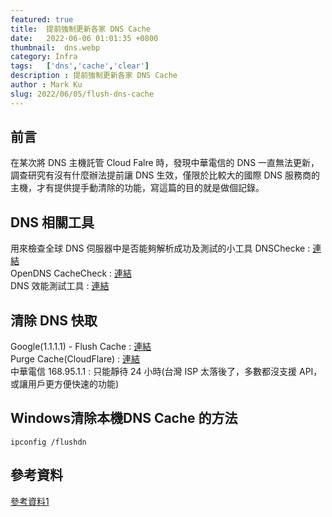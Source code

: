```yaml
---
featured: true
title:  提前強制更新各家 DNS Cache 
date:   2022-06-06 01:01:35 +0800
thumbnail:  dns.webp
category: Infra
tags:   ['dns','cache','clear']
description : 提前強制更新各家 DNS Cache 
author : Mark Ku
slug: 2022/06/05/flush-dns-cache
---
```

## 前言
在某次將 DNS 主機託管 Cloud Falre 時，發現中華電信的 DNS 一直無法更新，調查研究有沒有什麼辦法提前讓 DNS 生效，僅限於比較大的國際 DNS 服務商的主機，才有提供提手動清除的功能，寫這篇的目的就是做個記錄。

## DNS 相關工具
用來檢查全球 DNS 伺服器中是否能夠解析成功及測試的小工具
DNSChecke : [連結](https://dnschecker.org/)  
OpenDNS CacheCheck : [連結](https://cachecheck.opendns.com/)  
DNS 效能測試工具 : [連結](https://www.dnsperf.com/)  

## 清除 DNS 快取
Google(1.1.1.1) - Flush Cache : [連結](https://developers.google.com/speed/public-dns/cache)  
Purge Cache(CloudFlare) : [連結](https://1.1.1.1/purge-cache/)  
中華電信 168.95.1.1 : 只能靜待 24 小時(台灣 ISP 太落後了，多數都沒支援 API，或讓用戶更方便快速的功能)  

## Windows清除本機DNS Cache 的方法

```
ipconfig /flushdn
```

## 參考資料
[參考資料1](https://study.smallway.tw/other/6195/)
